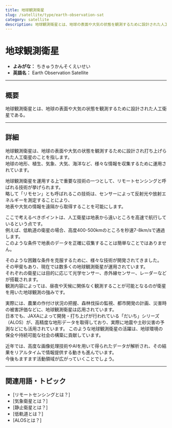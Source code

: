 ```yaml
---
title: 地球観測衛星
slug: /satellite/type/earth-observation-sat
category: satellite
description: 地球観測衛星とは、地球の表面や大気の状態を観測するために設計された人工衛星である。
---
```



<Head>
  <script type="application/ld+json">
    {`{
      "@context": "https://schema.org",
      "@type": "DefinedTerm",
      "name": "地球観測衛星",
      "inDefinedTermSet": "https://www.space-portal.org",
      "termCode": "satellite/type/earth-observation-sat",
      "description": "地球観測衛星とは、地球の表面や大気の状態を観測するために設計された人工衛星である。",
      "url": "https://www.space-portal.org/docs/satellite/type/earth-observation-sat"
    }`}
  </script>
</Head>

# 地球観測衛星

- **よみがな：** ちきゅうかんそくえいせい  
- **英語名：** Earth Observation Satellite  

---

## 概要

地球観測衛星とは、地球の表面や大気の状態を観測するために設計された人工衛星である。

---

## 詳細

地球観測衛星は、地球の表面や大気の状態を観測するために設計され打ち上げられた人工衛星のことを指します。  
地球の地形、植生、気象、大気、海洋など、様々な情報を収集するために運用されています。  

地球観測衛星を運用する上で重要な技術の一つとして、リモートセンシングと呼ばれる技術が挙げられます。  
略して「リモセン」とも呼ばれるこの技術は、センサーによって反射光や放射エネルギーを測定することにより、  
地表や大気の情報を遠隔から取得することを可能にします。  

ここで考えるべきポイントは、人工衛星は地表から遠いところを高速で航行しているという点です。  
例えば、低軌道の衛星の場合、高度400-500kmのところを秒速7-8km/sで通過します。  
このような条件で地表のデータを正確に収集することは簡単なことではありません。  

そのような困難な条件を克服するために、様々な技術が開発されてきました。  
その甲斐もあり、現在では数多くの地球観測衛星が運用されています。  
それぞれの衛星には目的に応じて光学センサー、赤外線センサー、レーダーなどが搭載されます。  
観測内容によっては、昼夜や天候に関係なく観測することが可能となるのが衛星を用いた地球観測の強みです。  

実際には、農業の作付け状況の把握、森林伐採の監視、都市開発の計画、災害時の被害評価などに、地球観測衛星は応用されています。  
日本でも、JAXAによって開発・打ち上げが行われている「だいち」シリーズ（ALOS）が、高精度な地形データを取得しており、実際に地震や土砂災害の予測などにも活用されています。
このような地球観測衛星の活躍は、地球環境の保全や持続可能な社会の構築に貢献しています。  

近年では、高度な画像処理技術やAIを用いて得られたデータが解析され、その結果をリアルタイムで情報提供する動きも進んでいます。  
今後もますます活動領域が広がっていくことでしょう。  

---

## 関連用語・トピック

- [リモートセンシングとは？]  
- [気象衛星とは？]  
- [静止衛星とは？]  
- [低軌道とは？]  
- [ALOSとは？]